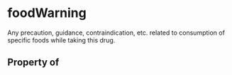 # foodWarning

Any precaution, guidance, contraindication, etc. related to consumption of specific foods while taking this drug.

## Property of



